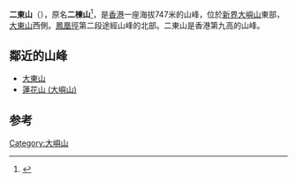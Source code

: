 
{{Infobox Mountain
| 名稱 = 二東山
| 照片 = Yi Tung Shan.JPG
| 照片說明 = 二東山及爛頭營
| 海拔 = {{Convert|747|m|ft|0|link=on}}
| 位置 = [[香港|香港]][[大嶼山|大嶼山]]中部
| 山脈 = 
| 相對高度 = 
| 座標 = {{coord|22|15|32.66|N|113|57|49.22|E}}
| 地形圖 = 
| 類別 = 
| 年齡 = 
| 最近喷发 = 
| 首次登頂 =
| 攀登路線 =
| pushpin_map = Hong Kong
| pushpin_map_caption = 二東山的位置
| latd=22 |latm=15 |lats=32.66 |latNS=N
| longd=113 |longm=57 |longs=49.22 |longEW=E
}}
'''二東山'''（{{lang-en|Yi Tung Shan}}），原名'''二楝山'''<ref>{{cite book|author=饒玖才|title=《香港的地名與地方歷史（下）》 |publisher=天地圖書有限公司|isbn=978-988-219-461-8|pages=第353頁|date=2012年3月}}</ref>，是[[香港|香港]]一座海拔747米的山峰，位於[[新界|新界]][[大嶼山|大嶼山]]東部，[[大東山|大東山]]西側。[[鳳凰徑|鳳凰徑]]第二段途經山峰的北部。二東山是香港第九高的山峰。

== 鄰近的山峰 ==
*[[大東山|大東山]]
*[[蓮花山_(大嶼山)|蓮花山 (大嶼山)]]

==参考==
{{reflist}}

{{HK-geo-stub}}

{{香港山峰}}

[[Category:大嶼山|Category:大嶼山]]